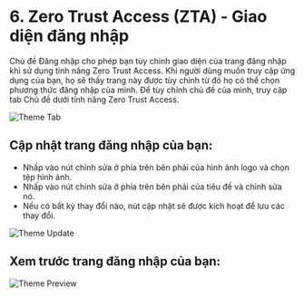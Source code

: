 # 6. Zero Trust Access (ZTA) - Giao diện đăng nhập

Chủ đề Đăng nhập cho phép bạn tùy chỉnh giao diện của trang đăng nhập khi sử dụng tính năng Zero Trust Access. Khi người
dùng muốn truy cập ứng dụng của bạn, họ sẽ thấy trang này được tùy chỉnh từ đó họ có thể chọn phương thức đăng nhập của
mình. Để tùy chỉnh chủ đề của mình, truy cập tab Chủ đề dưới tính năng Zero Trust Access.

![Theme Tab](/img/security-center/zta/theme-tab.png)

## Cập nhật trang đăng nhập của bạn:

-	Nhấp vào nút chỉnh sửa ở phía trên bên phải của hình ảnh logo và chọn tệp hình ảnh.
-	Nhấp vào nút chỉnh sửa ở phía trên bên phải của tiêu đề và chỉnh sửa nó.
-	Nếu có bất kỳ thay đổi nào, nút cập nhật sẽ được kích hoạt để lưu các thay đổi.

![Theme Update](/img/security-center/zta/theme-update.png)

## Xem trước trang đăng nhập của bạn:

![Theme Preview](/img/security-center/zta/theme-preview.png)
